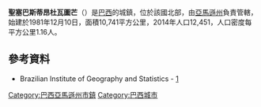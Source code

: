 {{coord|02|34|19|S|57|52|15|W|scale:30000|display=title}}

'''聖塞巴斯蒂昂杜瓦圖芒'''（{{lang-pt|São Sebastião do Uatumã}}）是[[巴西|巴西]]的城鎮，位於該國北部，由[[亞馬遜州_(巴西)|亞馬遜州]]負責管轄，始建於1981年12月10日，面積10,741平方公里，2014年人口12,451，人口密度每平方公里1.16人。

==參考資料==
*Brazilian Institute of Geography and Statistics - [http://www.ibge.gov.br/cidadesat/default.php] {{Wayback|url=http://www.ibge.gov.br/cidadesat/default.php |date=20080611095922 }}

{{Brazil-geo-stub}}
{{巴西亞馬遜州市鎮}}

[[Category:巴西亞馬遜州市鎮|Category:巴西亞馬遜州市鎮]]
[[Category:巴西城市|Category:巴西城市]]